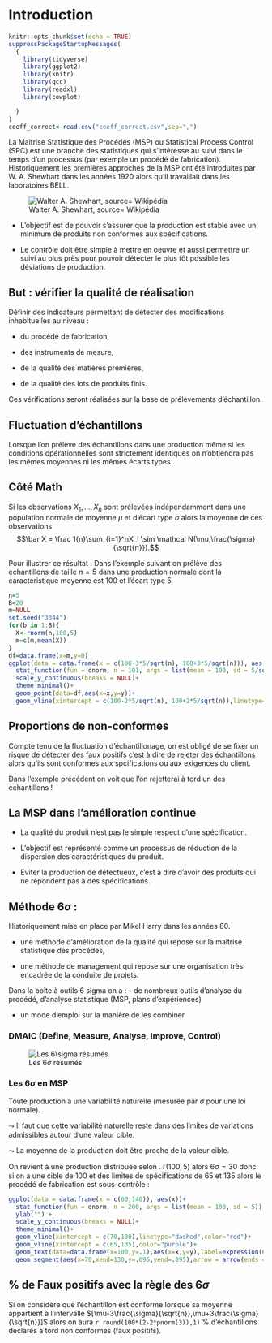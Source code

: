# Introduction {.unnumbered}

```r
knitr::opts_chunk$set(echo = TRUE)
suppressPackageStartupMessages(
  {
    library(tidyverse)
    library(ggplot2)
    library(knitr)
    library(qcc)
    library(readxl)
    library(cowplot)

  }
)
coeff_correct<-read.csv("coeff_correct.csv",sep=",")  
```

La Maitrise Statistique des Procédés (MSP) ou Statistical Process Control (SPC) est une branche des statistiques qui s'intéresse au suivi dans le temps d'un processus (par exemple un procédé de fabrication). Historiquement les premières approches de la MSP ont été introduites par W. A. Shewhart dans les années 1920 alors qu'il travaillait dans les laboratoires BELL.

![Walter A. Shewhart, source= Wikipédia](figure/WAShewhart.png)

- L'objectif est de pouvoir s'assurer que la production est stable avec un minimum de produits non conformes aux spécifications. 

- Le contrôle doit être simple à mettre en oeuvre et aussi permettre un suivi au plus près pour pouvoir détecter le plus tôt possible les déviations de production.

## But : vérifier la qualité de réalisation

Définir des indicateurs permettant de détecter des modifications inhabituelles au niveau :

- du procédé de fabrication,

- des instruments de mesure,

- de la qualité des matières premières,

- de la qualité des lots de produits finis.

Ces vérifications seront réalisées sur la base de prélèvements d'échantillon.

## Fluctuation d'échantillons

Lorsque l'on prélève des échantillons dans une production même si les conditions opérationnelles sont strictement identiques on n'obtiendra pas les mêmes moyennes ni les mêmes écarts types.



:::{.callout-note}
## Côté Math {#callout-1}
Si les observations $X_1,...,X_n$ sont prélevées indépendamment dans une population normale de moyenne $\mu$ et d'écart type $\sigma$ alors la moyenne de ces observations 
$$\bar X = \frac 1{n}\sum_{i=1}^nX_i \sim \mathcal N(\mu,\frac{\sigma}{\sqrt{n}}).$$
:::

Pour illustrer ce résultat :
Dans l'exemple suivant on prélève des échantillons de taille $n=5$ dans une production normale dont la caractéristique moyenne est 100 et l'écart type 5.

```r
n=5
B=20
m=NULL
set.seed("3344")
for(b in 1:B){
  X<-rnorm(n,100,5)
  m=c(m,mean(X))
}
df=data.frame(x=m,y=0)
ggplot(data = data.frame(x = c(100-3*5/sqrt(n), 100+3*5/sqrt(n))), aes(x))+
  stat_function(fun = dnorm, n = 101, args = list(mean = 100, sd = 5/sqrt(n))) + ylab("") +
  scale_y_continuous(breaks = NULL)+
  theme_minimal()+
  geom_point(data=df,aes(x=x,y=y))+
  geom_vline(xintercept = c(100-2*5/sqrt(n), 100+2*5/sqrt(n)),linetype="dashed",color="red")
```

## Proportions de non-conformes

Compte tenu de la fluctuation d'échantillonage, on est obligé de se fixer un risque de détecter des faux positifs c'est à dire de rejeter des échantillons alors qu'ils sont conformes aux spcifications ou aux exigences du client.

Dans l'exemple précédent on voit que l'on rejetterai à tord un des échantillons !


## La MSP dans l'amélioration continue

- La qualité du produit n’est pas le simple
respect d’une spécification.

- L’objectif est représenté comme un
processus de réduction de la dispersion
des caractéristiques du produit.

- Eviter la production de défectueux, c'est à dire d'avoir des produits qui ne répondent pas à des spécifications.

## Méthode $6\sigma$ :

Historiquement mise en place par Mikel Harry dans les années 80.

- une méthode d’amélioration de la qualité qui repose sur la maîtrise statistique des procédés,

- une méthode de management qui repose sur une
organisation très encadrée de la conduite de projets.

Dans la boîte à outils 6 sigma on a :
- de nombreux outils d’analyse du procédé,
d’analyse statistique (MSP, plans d’expériences)

- un mode d’emploi sur la manière de les combiner

### DMAIC (Define, Measure, Analyse, Improve, Control)

![Les $6\sigma$ résumés](figure/6SIG_rules.png)

### Les $6\sigma$ en MSP 

Toute production a une variabilité naturelle (mesurée par $\sigma$ pour une loi normale).

$\leadsto$ Il faut que cette variabilité naturelle reste dans des limites de variations admissibles autour d'une valeur cible.  

$\leadsto$ La moyenne de la production doit être proche de la valeur cible.

On revient à une production distribuée selon $\mathcal N(100,5)$ alors $6\sigma=30$ donc si on a une cible de 100 et des limites de spécifications de 65 et 135 alors le procédé de fabrication est sous-contrôle :

```r
ggplot(data = data.frame(x = c(60,140)), aes(x))+
  stat_function(fun = dnorm, n = 200, args = list(mean = 100, sd = 5)) + 
  ylab("") +
  scale_y_continuous(breaks = NULL)+
  theme_minimal()+
  geom_vline(xintercept = c(70,130),linetype="dashed",color="red")+
  geom_vline(xintercept = c(65,135),color="purple")+
  geom_text(data=data.frame(x=100,y=.1),aes(x=x,y=y),label=expression(6*sigma),color="red")+
  geom_segment(aes(x=70,xend=130,y=.095,yend=.095),arrow = arrow(ends = "both",length=unit(0.20,"cm"),),color="red")
```


:::{.callout-note}
## % de Faux positifs avec la règle des $6\sigma$
Si on considère que l'échantillon est conforme lorsque sa moyenne appartient à l'intervalle $[\mu-3\frac{\sigma}{\sqrt{n}},\mu+3\frac{\sigma}{\sqrt{n}}]$ alors on aura `r round(100*(2-2*pnorm(3)),1)` % d'échantillons déclarés à tord non conformes (faux positifs).
:::


